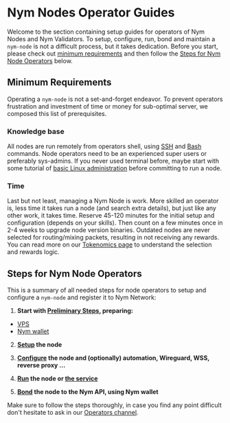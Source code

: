 
# Nym Nodes Operator Guides

Welcome to the section containing setup guides for operators of Nym Nodes and Nym Validators. To setup, configure, run, bond and maintain a `nym-node` is not a difficult process, but it takes dedication. Before you start, please check out [minimum requirements](#minimum-requirements) and then follow the [Steps for Nym Node Operators](#steps-for-nym-node-operators) below.

## Minimum Requirements

Operating a `nym-node` is not a set-and-forget endeavor. To prevent operators frustration and investment of time or money for sub-optimal server, we composed this list of prerequisites.

### Knowledge base

All nodes are run remotely from operators shell, using [SSH](https://www.ssh.com/academy/ssh) and [Bash](https://www.gnu.org/software/bash/) commands. Node operators need to be an experienced super users or preferably sys-admins. If you never used terminal before, maybe start with some tutorial of [basic Linux administration](https://www.linode.com/docs/guides/linux-system-administration-basics/) before committing to run a node.

<NymNodeSpecs />

### Time

Last but not least, managing a Nym Node is work. More skilled an operator is, less time it takes run a node (and search extra details), but just like any other work, it takes time. Reserve 45-120 minutes for the initial setup and configuration (depends on your skills). Then count on a few minutes once in 2-4 weeks to upgrade node version binaries. Outdated nodes are never selected for routing/mixing packets, resulting in not receiving any rewards. You can read more on our [Tokenomics page](tokenomics/mixnet-rewards.mdx) to understand the selection and rewards logic.

## Steps for Nym Node Operators

This is a summary of all needed steps for node operators to setup and configure a `nym-node` and register it to Nym Network:


1. **Start with [Preliminary Steps](preliminary-steps.mdx), preparing:**
- [VPS](preliminary-steps/vps-setup.mdx)
- [Nym wallet](preliminary-steps/wallet-preparation/mdx)

2. **[Setup](nym-node/setup.mdx) the node**

3. **[Configure](nym-node/configuration.mdx) the node and (optionally) automation, Wireguard, WSS, reverse proxy ...**

4. **[Run](nym-node/setup.mdx#initialise--run) the node or [the service](nym-node/configuration.md#systemd)**

5. **[Bond](nym-node/bonding.mdx) the node to the Nym API, using Nym wallet**

Make sure to follow the steps thoroughly, in case you find any point difficult don't hesitate to ask in our [Operators channel](https://matrix.to/#/#operators:nymtech.chat).
